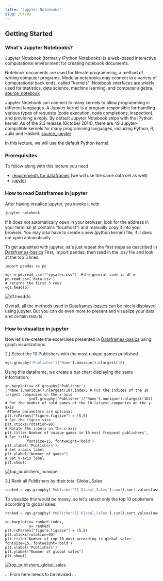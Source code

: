 ```yaml
---
title: 'Jupyter Notebooks'
slug: /04/02
---
```


## Getting Started
### What's Jupyter Notebooks?
Jupyter Notebook (formerly IPython Notebooks) is a web-based interactive computational environment for creating notebook documents.

Notebook documents are used for literate programming, a method of writing computer programs. Modular notebooks may connect to a variety of computational back ends, called "kernels". Notebook interfaces are widely used for statistics, data science, machine learning, and computer algebra. [source_notebook](https://en.wikipedia.org/wiki/Notebook_interface)

Jupyter Notebook can connect to many kernels to allow programming in different languages. A Jupyter kernel is a program responsible for handling various types of requests (code execution, code completions, inspection), and providing a reply.
By default Jupyter Notebook ships with the IPython kernel. As of the 2.3 release (October 2014), there are 49 Jupyter-compatible kernels for many programming languages, including Python, R, Julia and Haskell.
[source_jupyter](https://en.wikipedia.org/wiki/Project_Jupyter)


In this lecture, we will use the default Python kernel.

### Prerequisites
To follow along with this lecture you need
+ [requirements for dataframes](https://zesch.github.io/practical-data-science/docs/03/02) (we will use the same data set as well)
+ [jupyter](https://jupyter.org/install)

### How to read Dataframes in jupyter
After having installed jupyter, you invoke it with 
```cmd
jupyter notebook
```
If it does not automatically open in your browser, look for the address in your terminal (it contains "localhost") and manually copy it into your browser.
You may also have to create a new (python kernel) file, if it does not open automatically.

To get aquainted with jupyter, let's just repeat the first steps as described in [Dataframes-basics](https://zesch.github.io/practical-data-science/docs/03/02)
First, import pandas, then read in the .csv file and look at the top 5 lines:

```jupyter
import pandas as pd

vgs = pd.read_csv(''vgsales.csv')  #the general code is df = pd.read_csv('data.csv') 
# returns the first 5 rows
vgs.head(5)
```

![df.head(5)](https://zesch.github.io/practical-data-science/assets/images/3.2_head_table-08841885797b1c98df38d5d55e17ec25.png)

Overall, all the methods used in [Dataframes-basics](https://zesch.github.io/practical-data-science/docs/03/02) can be nicely displayed using jupyter. 
But you can do even more to present and visualize your data and certain results.

### How to visualize in jupyter
Now let's re-create the excercises presented in [Dataframes-basics](https://zesch.github.io/practical-data-science/docs/03/02) using graph visualizations.

2.) Select the 10 Publishers with the most unique games published
```python
vgs.groupby('Publisher')['Name'].nunique().nlargest(10)
```

Using this dataframe, we create a bar chart displaying the same information:
```jupyter
sn.barplot(x= df.groupby('Publisher')['Name'].nunique().nlargest(10).index, # Put the indices of the 10 largest companies on the x-axis
           y=df.groupby('Publisher')['Name'].nunique().nlargest(10))        # Put the number of sold games of the 10 largest companies on the y-axis
 #These parameters are optional
plt.rcParams["figure.figsize"] = (5,5)                                      # Set the figure size
plt.xticks(rotation=90)                                                     # Rotate the labels on the x-axis
plt.title('Number of unique games in 10 most frequent publishers',          # Set title
          fontsize=15, fontweight='bold')
plt.xlabel('Publishers')                                                    # Set x-axis label
plt.ylabel("Number of games")                                               # Set y-axis label
plt.show()
```

![top_publishers_nunique](https://github.com/zesch/practical-data-science/blob/main/docs/04%20Visualization%20&%20Analysis/assets/top_publishers_nunique.jpg?raw=true)

3.) Rank all Publishers by their total Global_Sales
```python
ranked = vgs.groupby('Publisher')['Global_Sales'].sum().sort_values(ascending=False)
```

To visualize this would be messy, so let's select only the top 10 publishers according to global sales:
```python
ranked = vgs.groupby('Publisher')['Global_Sales'].sum().sort_values(ascending=False).head(10)
```
```jupyter
sn.barplot(x= ranked.index, 
           y= ranked)
plt.rcParams["figure.figsize"] = (5,5)
plt.xticks(rotation=90)
plt.title('Number of top 10 most according to global sales', fontsize=15, fontweight='bold')
plt.xlabel('Publishers')
plt.ylabel("Number of global sales")
plt.show()
```

![top_publishers_global_sales](https://github.com/zesch/practical-data-science/blob/main/docs/04%20Visualization%20%26%20Analysis/assets/top_publishers_global_sales.jpg)

:::
From here needs to be revised
:::
